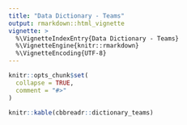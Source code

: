 ```yaml
---
title: "Data Dictionary - Teams"
output: rmarkdown::html_vignette
vignette: >
  %\VignetteIndexEntry{Data Dictionary - Teams}
  %\VignetteEngine{knitr::rmarkdown}
  %\VignetteEncoding{UTF-8}
---
```


```r
knitr::opts_chunk$set(
  collapse = TRUE,
  comment = "#>"
)
```

```r
knitr::kable(cbbreadr::dictionary_teams)
```
